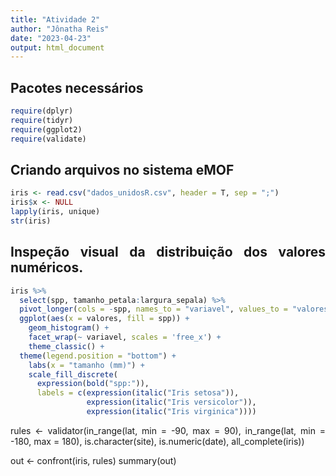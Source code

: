 ```yaml
---
title: "Atividade 2"
author: "Jônatha Reis"
date: "2023-04-23"
output: html_document
---
```

```{=html}
<style>
body{
text-align:justify}
</style>
```

## Pacotes necessários 

```r
require(dplyr)
require(tidyr)
require(ggplot2)
require(validate)

```
##  Criando arquivos no sistema eMOF

```r
iris <- read.csv("dados_unidosR.csv", header = T, sep = ";")
iris$x <- NULL
lapply(iris, unique)
str(iris)
```

## Inspeção visual da distribuição dos valores numéricos.
```r
iris %>% 
  select(spp, tamanho_petala:largura_sepala) %>% 
  pivot_longer(cols = -spp, names_to = "variavel", values_to = "valores") %>% 
  ggplot(aes(x = valores, fill = spp)) +
    geom_histogram() +
    facet_wrap(~ variavel, scales = 'free_x') +
    theme_classic() +
  theme(legend.position = "bottom") +
    labs(x = "tamanho (mm)") +
    scale_fill_discrete(
      expression(bold("spp:")),
      labels = c(expression(italic("Iris setosa")), 
                 expression(italic("Iris versicolor")), 
                 expression(italic("Iris virginica"))))

```


rules <- validator(in_range(lat, min = -90, max = 90),
                   in_range(lat, min = -180, max = 180),
                   is.character(site),
                   is.numeric(date),
                   all_complete(iris))

out   <- confront(iris, rules)
summary(out)
